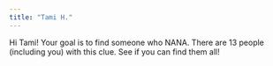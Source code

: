 ```yaml
---
title: "Tami H."
---
```


Hi Tami! Your goal is to find someone who NANA. There are 13 people (including you) with this clue. See if you can find them all!
